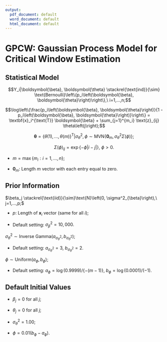 ```yaml
---
output:
  pdf_document: default
  word_document: default
  html_document: default
---
```

# GPCW: Gaussian Process Model for Critical Window Estimation

## Statistical Model
$$Y_i|\boldsymbol{\beta}, \boldsymbol{\theta} \stackrel{\text{ind}}{\sim} \text{Bernoulli}\left\{p_i\left(\boldsymbol{\beta}, \boldsymbol{\theta}\right)\right\},\ i=1,...,n;$$

$$\log\left\{\frac{p_i\left(\boldsymbol{\beta}, \boldsymbol{\theta}\right)}{1 - p_i\left(\boldsymbol{\beta}, \boldsymbol{\theta}\right)}\right\} = \textbf{x}_i^{\text{T}} \boldsymbol{\beta} + \sum_{j=1}^{m_i} \text{z}_{ij} \theta\left(j\right);$$

$$\boldsymbol{\theta}=\left\{\theta\left(1\right), ..., \theta\left(m\right)\right\}^{\text{T}}| \sigma^2_{\theta}, \phi \sim \text{MVN}\left\{\boldsymbol{0}_m, \sigma^2_{\theta}\Sigma\left(\phi\right)\right\};$$

$$\Sigma\left(\phi\right)_{ij} = \exp\left\{-\phi |i-j|\right\},\ \phi > 0.$$

* $m = \max\left\{m_i: i=1,...,n\right\};$

* $\boldsymbol{0}_m$: Length $m$ vector with each entry equal to zero.

## Prior Information
$\beta_j \stackrel{\text{iid}}{\sim}\text{N}\left(0, \sigma^2_{\beta}\right),\ j=1,...,p;$

* $p$: Length of $\textbf{x}_i$ vector (same for all $i$);

* Default setting: $\sigma^2_{\beta} = 10,000.$

$\sigma^2_{\theta} \sim \text{Inverse Gamma}\left(a_{\sigma^2_{\theta}}, b_{\sigma^2_{\theta}}\right);$

* Default setting: $a_{\sigma^2_{\theta}} = 3$, $b_{\sigma^2_{\theta}} = 2.$

$\phi \sim \text{Uniform}\left(a_{\phi}, b_{\phi}\right);$

* Default setting: $a_{\phi} = \log(0.9999)/\left\{-(m-1)\right\}$, $b_{\phi} = \log(0.0001)/(-1).$

## Default Initial Values
* $\beta_j = 0$ for all $j$;

* $\theta_j = 0$ for all $j$;

* $\sigma^2_{\theta} = 1.00$;

* $\phi = 0.01\left(b_{\phi} - a_{\phi}\right)$.

